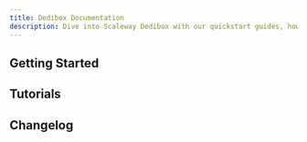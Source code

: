 ```yaml
---
title: Dedibox Documentation
description: Dive into Scaleway Dedibox with our quickstart guides, how-tos, tutorials and more.
---
```


<ProductHeader
   productName="Dedibox"
   productLogo="dedibox"
   description="Scaleway Dedibox are high-quality dedicated servers that benefit from extreme reliability and best-in-class redundancy for any workload requirement."
   url="/dedibox-scaleway/quickstart"
   label="Dedibox Quickstart"
/>

## Getting Started

<Grid>
    <SummaryCard
        title="Quickstart"
        icon="rocket"
        description="Learn how to create, connect to, and manage a Dedibox in a few steps."
        label="View Quickstart"
        url="/dedibox-scaleway/quickstart/"
    />
    <SummaryCard
        title="Concepts"
        icon="info"
        description="Core concepts that give you a better understanding of Dedibox servers."
        label="View Concepts"
        url="/dedibox-scaleway/concepts/"
    />
    <SummaryCard
        title="How-tos"
        icon="help-circle-outline"
        description="Check our guides to creating and managing your Dedibox and its features."
        label="View How-tos"
        url="/dedibox-scaleway/how-to/"
    />
    <SummaryCard
        title="Additional content"
        icon="book-open-outline"
        description="Guides to help you choose a Dedibox server."
        label="View additional content"
        url="/dedibox-scaleway/reference-content/"
    />
</Grid>


## Tutorials

<Grid>
    <Card
        title="Ordering an additional disk and using it in ESXi as datastore"
        url="/tutorials/add-disk-configure-datastore-esxi/"
        label="Read more"
    />
    <Card
        title="Configuring DHCPCD on a Scaleway Dedibox"
        url="/tutorials/dhcpcd-dedibox/"
        label="Read more"
    />
    <Card
        title="Building a redundant load balancer and firewall infrastructure with pfSense and HAproxy"
        url="/tutorials/lb-firewall-haproxy-pfsense/"
        label="Read more"
    />
    <Card
        title="First steps with the Linux command line"
        url="/tutorials/first-steps-linux-command-line/"
        label="Read more"
    />
</Grid>


<ClickableBanner
    productLogo="cli"
    title="Dedibox API"
    description="Learn how to create and manage your Scaleway Dedibox through the API."
    url="https://console.online.net/en/api/"
    label="Go to Dedibox API"
/>

## Changelog

<ChangelogList
    productName="dedibox"
    numberOfChanges={3}
/>
